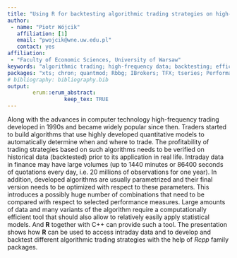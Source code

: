 ```yaml
---
title: "Using R for backtesting algorithmic trading strategies on high-frequency data"
author:
 - name: "Piotr Wójcik"
   affiliation: [1]
   email: "pwojcik@wne.uw.edu.pl"
   contact: yes
affiliation:
 - "Faculty of Economic Sciences, University of Warsaw"
keywords: "algorithmic trading; high-frequency data; backtesting; efficient calculations"
packages: "xts; chron; quantmod; Rbbg; IBrokers; TFX; tseries; PerformanceAnalytics; caTools; TTR; inline; Rcpp; RcppArmadillo"
# bibliography: bibliography.bib
output:  
        erum::erum_abstract:
                  keep_tex: TRUE
---
```


Along with the advances in computer technology high-frequency trading developed in 1990s and became widely popular since then. Traders started to build algorithms that use highly developed quantitative models to automatically determine when and where to trade. The profitability of trading strategies based on such algorithms needs to be verified on historical data (backtested) prior to its application in real life. Intraday data in finance may have large volumes (up to 1440 minutes or 86400 seconds of quotations every day, i.e. 20 millions of observations for one year). In addition, developed algorithms are usually parametrized and their final version needs to be optimized with respect to these parameters. This introduces a possibly huge number of combinations that need to be compared with respect to selected performance measures. Large amounts of data and many variants of the algorithm require a computationally efficient tool that should also allow to relatively easily apply statistical models. And **R** together with C++ can provide such a tool. The presentation shows how **R** can be used to access intraday data and to develop and backtest different algorithmic trading strategies with the help of *Rcpp* family packages.


<!--  -->
<!-- **References** -->
<!-- @article{article_eddelbuettel2011, 
  author = {Dirk Eddelbuettel and Romain Francois}, 
 title = {Rcpp: Seamless {R} and {C++} Integration}, 
 journal = {Journal of Statistical Software}, 
 number = {40}, 
 volume = 8, 
 pages = {1--18}, 
 year = 2011}
 
 @book{book_georgakopoulos2015,
  author = {Harry Georgakopoulos},
  title = {Quantitative Trading with {R}. Understanding Mathematical and Computational Tools from a Quant’s Perspective},
  publisher = {Palgrave Macmillan},
  year = 2015}
  
 @misc{misc_dziubinski2016,
  author = {Matt P. Dziubinski},
 title = {Getting the most out of {Rcpp}: High-Performance {C++} in Practice},
 note = {R in Finance 2016}, 
  year = 2016}
 
 @misc{misc_eddelbuettel2016,
  author = {Dirk Eddelbuettel and Romain Francois and Douglas Bates}, 
  title = {{RcppArmadillo}: {Rcpp} integration for {Armadillo} templated linear algebra library},
  note = {R package version 0.6.700.6.0, URL http://CRAN.R-Project.org/package=RcppArmadillo},
  year = 2016}
 
 @misc{misc_paciorek2014,
  author = {Chris Paciorek}, 
  title = {C++ for statisticians, with a focus on interfacing from {R} and {R} packages},
  note = {University of California, Department of Statistics workshop, http://www.stat.berkeley.edu/scf/paciorek-cppWorkshop.pdf},
  year = 2014} -->
